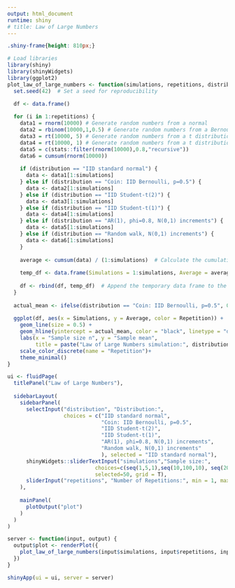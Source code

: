 ```yaml
---
output: html_document
runtime: shiny
# title: Law of Large Numbers
---
```


```css
.shiny-frame{height: 810px;}
```  

```r
# Load libraries
library(shiny)
library(shinyWidgets)
library(ggplot2)
plot_law_of_large_numbers <- function(simulations, repetitions, distribution) {
  set.seed(42)  # Set a seed for reproducibility
  
  df <- data.frame()

  for (i in 1:repetitions) {
    data1 = rnorm(10000) # Generate random numbers from a normal
    data2 = rbinom(10000,1,0.5) # Generate random numbers from a Bernoulli distribution
    data3 = rt(10000, 5) # Generate random numbers from a t distribution
    data4 = rt(10000, 1) # Generate random numbers from a t distribution
    data5 = c(stats::filter(rnorm(10000),0.8,"recursive"))
    data6 = cumsum(rnorm(10000))
    
    if (distribution == "IID standard normal") {
      data <- data1[1:simulations]  
    } else if (distribution == "Coin: IID Bernoulli, p=0.5") {
      data <- data2[1:simulations]  
    } else if (distribution == "IID Student-t(2)") {
      data <- data3[1:simulations]  
    } else if (distribution == "IID Student-t(1)") {
      data <- data4[1:simulations]
    } else if (distribution == "AR(1), phi=0.8, N(0,1) increments") {
      data <- data5[1:simulations]
    } else if (distribution == "Random walk, N(0,1) increments") {
      data <- data6[1:simulations]  
    }
    
    average <- cumsum(data) / (1:simulations)  # Calculate the cumulative average
    
    temp_df <- data.frame(Simulations = 1:simulations, Average = average, Repetition = factor(i))  # Create a temporary data frame
    
    df <- rbind(df, temp_df)  # Append the temporary data frame to the main data frame
  }
  
  actual_mean <- ifelse(distribution == "Coin: IID Bernoulli, p=0.5", 0.5, 0)
  
  ggplot(df, aes(x = Simulations, y = Average, color = Repetition)) +
    geom_line(size = 0.5) +
    geom_hline(yintercept = actual_mean, color = "black", linetype = "dashed") +
    labs(x = "Sample size n", y = "Sample mean",
         title = paste("Law of Large Numbers simulation:", distribution)) +
    scale_color_discrete(name = "Repetition")+
    theme_minimal()
}

ui <- fluidPage(
  titlePanel("Law of Large Numbers"),
  
  sidebarLayout(
    sidebarPanel(
      selectInput("distribution", "Distribution:",
                  choices = c("IID standard normal", 
                              "Coin: IID Bernoulli, p=0.5", 
                              "IID Student-t(2)", 
                              "IID Student-t(1)",
                              "AR(1), phi=0.8, N(0,1) increments", 
                              "Random walk, N(0,1) increments"
                              ), selected = "IID standard normal"),
      shinyWidgets::sliderTextInput("simulations","Sample size:",
                            choices=c(seq(1,5,1),seq(10,100,10), seq(200,1000,100), seq(2000,10000, 1000)),
                            selected=50, grid = T),
      sliderInput("repetitions", "Number of Repetitions:", min = 1, max = 10, value = 5)
    ),
    
    mainPanel(
      plotOutput("plot")
    )
  )
)

server <- function(input, output) {
  output$plot <- renderPlot({
    plot_law_of_large_numbers(input$simulations, input$repetitions, input$distribution)
  })
}

shinyApp(ui = ui, server = server)
```